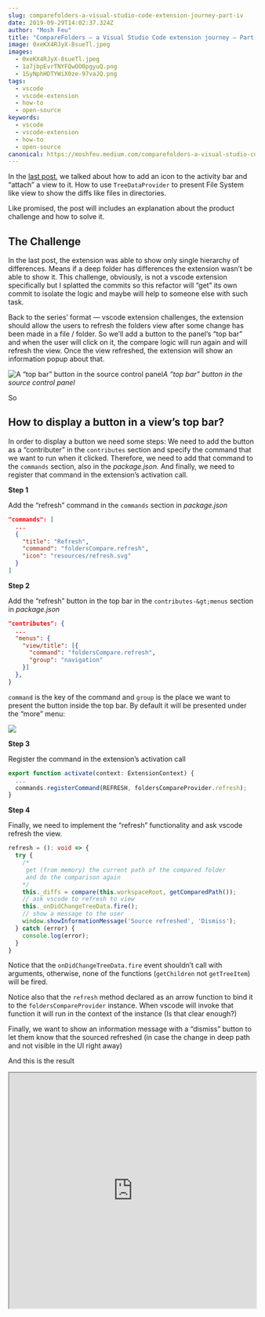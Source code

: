 ```yaml
---
slug: comparefolders-a-visual-studio-code-extension-journey-part-iv
date: 2019-09-29T14:02:37.324Z
author: "Mosh Feu"
title: "CompareFolders — a Visual Studio Code extension journey — Part IV"
image: 0xeKX4RJyX-8sueTl.jpeg
images:
  - 0xeKX4RJyX-8sueTl.jpeg
  - 1a7jbpEvrTNYFQwOO0pgyuQ.png
  - 1SyNphHDTYWiX0ze-97vaJQ.png
tags:
  - vscode
  - vscode-extension
  - how-to
  - open-source
keywords:
  - vscode
  - vscode-extension
  - how-to
  - open-source
canonical: https://moshfeu.medium.com/comparefolders-a-visual-studio-code-extension-journey-part-iv-a26264e841a3
---
```


In the [last post](https://medium.com/@moshfeu/he-activity-comparefolders-a-visual-studio-code-extension-journey-part-ii-77e0467a12f6?source=friends_link&sk=34deefe0a5a41ce97c6197a5f2813e0f), we talked about how to add an icon to the activity bar and “attach” a view to it. How to use `TreeDataProvider` to present File System like view to show the diffs like files in directories.

Like promised, the post will includes an explanation about the product challenge and how to solve it.

## The Challenge

In the last post, the extension was able to show only single hierarchy of differences. Means if a deep folder has differences the extension wasn’t be able to show it. This challenge, obviously, is not a vscode extension specifically but I splatted the commits so this refactor will “get” its own commit to isolate the logic and maybe will help to someone else with such task.

Back to the series’ format — vscode extension challenges, the extension should allow the users to refresh the folders view after some change has been made in a file / folder. So we’ll add a button to the panel’s “top bar” and when the user will click on it, the compare logic will run again and will refresh the view. Once the view refreshed, the extension will show an information popup about that.

![A “top bar” button in the source control panel](1a7jbpEvrTNYFQwOO0pgyuQ.png)*A “top bar” button in the source control panel*

So

## How to display a button in a view’s top bar?

In order to display a button we need some steps: We need to add the button as a “contributer” in the `contributes` section and specify the command that we want to run when it clicked. Therefore, we need to add that command to the `commands` section, also in the *package.json.* And finally, we need to register that command in the extension’s activation call.

**Step 1**

Add the “refresh” command in the `commands` section in *package.json*

```json
"commands": [
  ...
  {
    "title": "Refresh",
    "command": "foldersCompare.refresh",
    "icon": "resources/refresh.svg"
  }
]
```


**Step 2**

Add the “refresh” button in the top bar in the `contributes-&gt;menus` section in *package.json*

```json
"contributes": {
  ...
  "menus": {
    "view/title": [{
      "command": "foldersCompare.refresh",
      "group": "navigation"
    }]
  },
}
```


`command` is the key of the command and `group` is the place we want to present the button inside the top bar. By default it will be presented under the “more” menu:

![](1SyNphHDTYWiX0ze-97vaJQ.png)

**Step 3**

Register the command in the extension’s activation call

```ts
export function activate(context: ExtensionContext) {
  ...
  commands.registerCommand(REFRESH, foldersCompareProvider.refresh);
}
```


**Step 4**

Finally, we need to implement the “refresh” functionality and ask vscode refresh the view.

```ts
refresh = (): void => {
  try {
    /*
     get (from memory) the current path of the compared folder
     and do the comparison again
    */
    this._diffs = compare(this.workspaceRoot, getComparedPath());
    // ask vscode to refresh to view
    this._onDidChangeTreeData.fire();
    // show a message to the user
    window.showInformationMessage('Source refreshed', 'Dismiss');
  } catch (error) {
    console.log(error);
  }
}
```


Notice that the `onDidChangeTreeData.fire` event shouldn’t call with arguments, otherwise, none of the functions (`getChildren` not `getTreeItem`) will be fired.

Notice also that the `refresh` method declared as an arrow function to bind it to the `foldersCompareProvider` instance. When vscode will invoke that function it will run in the context of the instance (Is that clear enough?)

Finally, we want to show an information message with a “dismiss” button to let them know that the sourced refreshed (in case the change in deep path and not visible in the UI right away)

And this is the result
<iframe src="https://cdn.embedly.com/widgets/media.html?src=https%3A%2F%2Fwww.youtube.com%2Fembed%2F6208d7IZMpo%3Ffeature%3Doembed&url=http%3A%2F%2Fwww.youtube.com%2Fwatch%3Fv%3D6208d7IZMpo&image=https%3A%2F%2Fi.ytimg.com%2Fvi%2F6208d7IZMpo%2Fhqdefault.jpg&key=a19fcc184b9711e1b4764040d3dc5c07&type=text%2Fhtml&schema=youtube" width="100%" height="480" />

[Source code for this post](https://github.com/moshfeu/vscode-compare-folders/tree/ccf0b516b6a9eb9c1590d69580baaede0102582f)

Have something to say? I’ll love to 👂